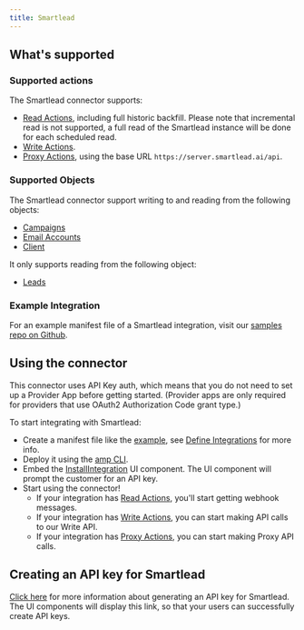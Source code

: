 ```yaml
---
title: Smartlead
---
```

## What's supported

### Supported actions

The Smartlead connector supports:
- [Read Actions](/define-integrations/read-actions), including full historic backfill. Please note that incremental read is not supported, a full read of the Smartlead instance will be done for each scheduled read.
- [Write Actions](/define-integrations/write-actions).
- [Proxy Actions](/define-integrations/proxy-actions), using the base URL `https://server.smartlead.ai/api`.

### Supported Objects

The Smartlead connector support writing to and reading from the following objects:
- [Campaigns](https://api.smartlead.ai/reference/fetch-campaign-sequence-by-campaign-id)
- [Email Accounts](https://api.smartlead.ai/reference/fetch-all-email-accounts-associated-to-a-user)
- [Client](https://api.smartlead.ai/reference/fetch-all-clients)

It only supports reading from the following object:
- [Leads](https://api.smartlead.ai/reference/fetch-lead-by-email-address)

### Example Integration

For an example manifest file of a Smartlead integration, visit our [samples repo on Github](https://github.com/amp-labs/samples/blob/main/smartlead/amp.yaml).

## Using the connector

This connector uses API Key auth, which means that you do not need to set up a Provider App before getting started. (Provider apps are only required for providers that use OAuth2 Authorization Code grant type.)

To start integrating with Smartlead:
- Create a manifest file like the [example](https://github.com/amp-labs/samples/blob/main/smartlead/amp.yaml), see [Define Integrations](/define-integrations/overview) for more info.
- Deploy it using the [amp CLI](/cli/overview).
- Embed the [InstallIntegration](/embeddable-ui-components#install-integration) UI component. The UI component will prompt the customer for an API key.
- Start using the connector!
   - If your integration has [Read Actions](/define-integrations/read-actions), you'll start getting webhook messages.
   - If your integration has [Write Actions](/define-integrations/write-actions), you can start making API calls to our Write API.
   - If your integration has [Proxy Actions](/define-integrations/proxy-actions), you can start making Proxy API calls.

## Creating an API key for Smartlead

[Click here](https://api.smartlead.ai/reference/authentication) for more information about generating an API key for Smartlead. The UI components will display this link, so that your users can successfully create API keys.
